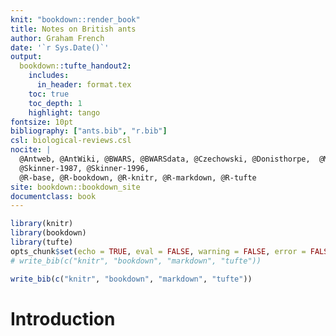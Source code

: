 ```yaml
---
knit: "bookdown::render_book"
title: Notes on British ants
author: Graham French
date: '`r Sys.Date()`'
output: 
  bookdown::tufte_handout2:
    includes:
      in_header: format.tex
    toc: true
    toc_depth: 1
    highlight: tango
fontsize: 10pt
bibliography: ["ants.bib", "r.bib"]
csl: biological-reviews.csl
nocite: | 
  @Antweb, @AntWiki, @BWARS, @BWARSdata, @Czechowski, @Donisthorpe,  @Macdonald, @Pontin, 
  @Skinner-1987, @Skinner-1996,
  @R-base, @R-bookdown, @R-knitr, @R-markdown, @R-tufte
site: bookdown::bookdown_site
documentclass: book
---
```

\pagebreak

```r
library(knitr)
library(bookdown)
library(tufte)
opts_chunk$set(echo = TRUE, eval = FALSE, warning = FALSE, error = FALSE, comment = NA, cache = FALSE)
# write_bib(c("knitr", "bookdown", "markdown", "tufte"))
```

```r
write_bib(c("knitr", "bookdown", "markdown", "tufte"))
```

# **Introduction** {-}

\begin{fullwidth}

\end{fullwidth}

\pagebreak